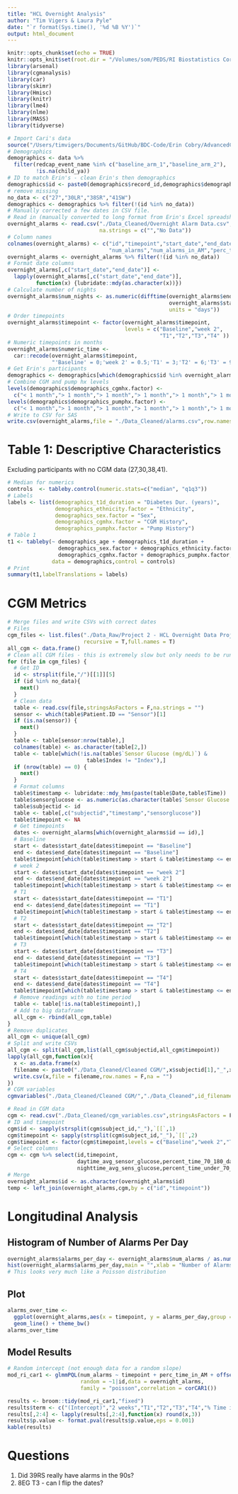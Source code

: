 ```yaml
---
title: "HCL Overnight Analysis"
author: "Tim Vigers & Laura Pyle"
date: "`r format(Sys.time(), '%d %B %Y')`"
output: html_document
---
```


```r
knitr::opts_chunk$set(echo = TRUE)
knitr::opts_knit$set(root.dir = "/Volumes/som/PEDS/RI Biostatistics Core/Shared/Shared Projects/Laura/BDC/Projects/Erin Cobry/670g obs sleep")
library(arsenal)
library(cgmanalysis)
library(car)
library(skimr)
library(Hmisc)
library(knitr)
library(lme4)
library(nlme)
library(MASS)
library(tidyverse)
```

```r
# Import Cari's data
source("/Users/timvigers/Documents/GitHub/BDC-Code/Erin Cobry/AdvancedClosedLoopCl_R_2020-01-05_1101.r")
# Demographics
demographics <- data %>% 
  filter(redcap_event_name %in% c("baseline_arm_1","baseline_arm_2"),
         !is.na(child_ya))
# ID to match Erin's - clean Erin's then demographics
demographics$id <- paste0(demographics$record_id,demographics$demographics_initals)
# remove missing
no_data <- c("27","30LR","38SR","41SW")
demographics <- demographics %>% filter(!(id %in% no_data))
# Manually corrected a few dates in CSV file.
# Read in (manually converted to long format from Erin's Excel spreadsheet)
overnight_alarms <- read.csv("./Data_Cleaned/Overnight Alarm Data.csv",
                             na.strings = c("","No Data"))
# Column names
colnames(overnight_alarms) <- c("id","timepoint","start_date","end_date","num_nights",
                                "num_alarms","num_alarms_in_AM","perc_time_in_AM")
overnight_alarms <- overnight_alarms %>% filter(!(id %in% no_data))
# Format date columns
overnight_alarms[,c("start_date","end_date")] <- 
  lapply(overnight_alarms[,c("start_date","end_date")], 
         function(x) {lubridate::mdy(as.character(x))})
# Calculate number of nights 
overnight_alarms$num_nights <- as.numeric(difftime(overnight_alarms$end_date,
                                                   overnight_alarms$start_date,
                                                   units = "days"))
# Order timepoints
overnight_alarms$timepoint <- factor(overnight_alarms$timepoint,
                                     levels = c("Baseline","week 2",
                                                "T1","T2","T3","T4" ))
# Numeric timepoints in months
overnight_alarms$numeric_time <- 
  car::recode(overnight_alarms$timepoint,
              "'Baseline' = 0;'week 2' = 0.5;'T1' = 3;'T2' = 6;'T3' = 9;'T4' = 12")
# Get Erin's participants 
demographics <- demographics[which(demographics$id %in% overnight_alarms$id),]
# Combine CGM and pump hx levels
levels(demographics$demographics_cgmhx.factor) <-
  c("< 1 month","> 1 month","> 1 month","> 1 month","> 1 month","> 1 month")
levels(demographics$demographics_pumphx.factor) <-
  c("< 1 month","> 1 month","> 1 month","> 1 month","> 1 month","> 1 month")
# Write to CSV for SAS
write.csv(overnight_alarms,file = "./Data_Cleaned/alarms.csv",row.names = F,na = "")
```

# Table 1: Descriptive Characteristics

Excluding participants with no CGM data (27,30,38,41).

```r
# Median for numerics
controls  <- tableby.control(numeric.stats=c("median", "q1q3"))
# Labels
labels <- list(demographics_t1d_duration = "Diabetes Dur. (years)", 
               demographics_ethnicity.factor = "Ethnicity",
               demographics_sex.factor = "Sex",
               demographics_cgmhx.factor = "CGM History", 
               demographics_pumphx.factor = "Pump History")
# Table 1
t1 <- tableby(~ demographics_age + demographics_t1d_duration + 
                demographics_sex.factor + demographics_ethnicity.factor +
                demographics_cgmhx.factor + demographics_pumphx.factor,
              data = demographics,control = controls)
# Print
summary(t1,labelTranslations = labels)
```

# CGM Metrics

```r
# Merge files and write CSVs with correct dates
# Files
cgm_files <- list.files("./Data_Raw/Project 2 - HCL Overnight Data Project_Zip/Project 2 - HCL Overnight Data Project",
                        recursive = T,full.names = T)
all_cgm <- data.frame()
# Clean all CGM files - this is extremely slow but only needs to be run once
for (file in cgm_files) {
  # Get ID
  id <- strsplit(file,"/")[[1]][5]
  if (id %in% no_data){
    next()
  }
  # Clean data
  table <- read.csv(file,stringsAsFactors = F,na.strings = "")
  sensor <- which(table$Patient.ID == "Sensor")[1]
  if (is.na(sensor)) {
    next()
  }
  table <- table[sensor:nrow(table),]
  colnames(table) <- as.character(table[2,])
  table <- table[which(!is.na(table$`Sensor Glucose (mg/dL)`) & 
                         table$Index != "Index"),]
  if (nrow(table) == 0) {
    next()
  }
  # Format columns
  table$timestamp <- lubridate::mdy_hms(paste(table$Date,table$Time))
  table$sensorglucose <- as.numeric(as.character(table$`Sensor Glucose (mg/dL)`))
  table$subjectid <- id
  table <- table[,c("subjectid","timestamp","sensorglucose")]
  table$timepoint <- NA
  # Get timepoints
  dates <- overnight_alarms[which(overnight_alarms$id == id),]
  # Baseline 
  start <- dates$start_date[dates$timepoint == "Baseline"]
  end <- dates$end_date[dates$timepoint == "Baseline"]
  table$timepoint[which(table$timestamp > start & table$timestamp <= end)] <- "Baseline"
  # week 2 
  start <- dates$start_date[dates$timepoint == "week 2"]
  end <- dates$end_date[dates$timepoint == "week 2"]
  table$timepoint[which(table$timestamp > start & table$timestamp <= end)] <- "week 2"
  # T1 
  start <- dates$start_date[dates$timepoint == "T1"]
  end <- dates$end_date[dates$timepoint == "T1"]
  table$timepoint[which(table$timestamp > start & table$timestamp <= end)] <- "T1"
  # T2 
  start <- dates$start_date[dates$timepoint == "T2"]
  end <- dates$end_date[dates$timepoint == "T2"]
  table$timepoint[which(table$timestamp > start & table$timestamp <= end)] <- "T2"
  # T3 
  start <- dates$start_date[dates$timepoint == "T3"]
  end <- dates$end_date[dates$timepoint == "T3"]
  table$timepoint[which(table$timestamp > start & table$timestamp <= end)] <- "T3"
  # T4 
  start <- dates$start_date[dates$timepoint == "T4"]
  end <- dates$end_date[dates$timepoint == "T4"]
  table$timepoint[which(table$timestamp > start & table$timestamp <= end)] <- "T4"
  # Remove readings with no time period
  table <- table[!is.na(table$timepoint),]
  # Add to big dataframe
  all_cgm <- rbind(all_cgm,table)
}
# Remove duplicates
all_cgm <- unique(all_cgm)
# Split and write CSVs
all_cgm <- split(all_cgm,list(all_cgm$subjectid,all_cgm$timepoint))
lapply(all_cgm,function(x){
  x <- as.data.frame(x)
  filename <- paste0("./Data_Cleaned/Cleaned CGM/",x$subjectid[1],"_",x$timepoint[1],".csv")
  write.csv(x,file = filename,row.names = F,na = "")
})
# CGM variables
cgmvariables("./Data_Cleaned/Cleaned CGM/","./Data_Cleaned",id_filename = T,outputname = "cgm_variables")
```

```r
# Read in CGM data
cgm <- read.csv("./Data_Cleaned/cgm_variables.csv",stringsAsFactors = F)
# ID and timepoint
cgm$id <- sapply(strsplit(cgm$subject_id,"_"),`[[`,1)
cgm$timepoint <- sapply(strsplit(cgm$subject_id,"_"),`[[`,2)
cgm$timepoint <- factor(cgm$timepoint,levels = c("Baseline","week 2","T1","T2","T3","T4"))
# Select columns
cgm <- cgm %>% select(id,timepoint,
                      daytime_avg_sensor_glucose,percent_time_70_180_day,
                      nighttime_avg_sens_glucose,percent_time_under_70_night)
# Merge
overnight_alarms$id <- as.character(overnight_alarms$id)
temp <- left_join(overnight_alarms,cgm,by = c("id","timepoint"))
```

# Longitudinal Analysis

## Histogram of Number of Alarms Per Day

```r
overnight_alarms$alarms_per_day <- overnight_alarms$num_alarms / as.numeric(overnight_alarms$num_nights)
hist(overnight_alarms$alarms_per_day,main = "",xlab = "Number of Alarms")
# This looks very much like a Poisson distribution
```

## Plot

```r
alarms_over_time <- 
  ggplot(overnight_alarms,aes(x = timepoint, y = alarms_per_day,group = id)) + 
  geom_line() + theme_bw()
alarms_over_time
```

## Model Results

```r
# Random intercept (not enough data for a random slope)
mod_ri_car1 <- glmmPQL(num_alarms ~ timepoint + perc_time_in_AM + offset(log(num_nights)),
                       random = ~1|id,data = overnight_alarms,
                       family = "poisson",correlation = corCAR1())

results <- broom::tidy(mod_ri_car1,"fixed")
results$term <- c("(Intercept)","2 weeks","T1","T2","T3","T4","% Time in AM" )
results[,2:4] <- lapply(results[,2:4],function(x) round(x,3))
results$p.value <- format.pval(results$p.value,eps = 0.001)
kable(results)
```



# Questions

1. Did 39RS really have alarms in the 90s?
2. 8EG T3 - can I flip the dates?